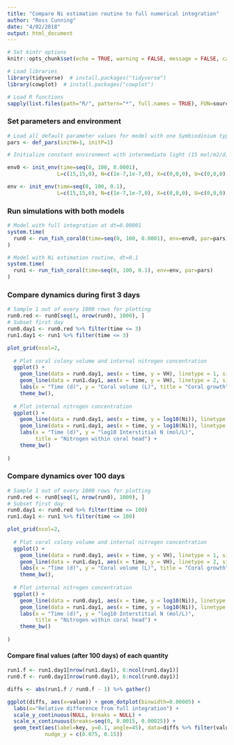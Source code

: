 ```yaml
---
title: "Compare Ni estimation routine to full numerical integration"
author: "Ross Cunning"
date: "4/02/2018"
output: html_document
---
```


```r
# Set kintr options
knitr::opts_chunk$set(echo = TRUE, warning = FALSE, message = FALSE, cache = TRUE)

# Load libraries
library(tidyverse)  # install.packages("tidyverse")
library(cowplot)  # install.packages("cowplot")

# Load R functions
sapply(list.files(path="R/", pattern="*", full.names = TRUE), FUN=source)
```


### Set parameters and environment
```r
# Load all default parameter values for model with one Symbiodinium type
pars <- def_pars(initW=1, initP=1)

# Initialize constant environment with intermediate light (15 mol/m2/d) and low DIN (1e-7 M), no feeding, and no uber-predators.

env0 <- init_env(time=seq(0, 100, 0.0001), 
                L=c(15,15,0), N=c(1e-7,1e-7,0), X=c(0,0,0), U=c(0,0,0))

env <- init_env(time=seq(0, 100, 0.1), 
                L=c(15,15,0), N=c(1e-7,1e-7,0), X=c(0,0,0), U=c(0,0,0))
```

### Run simulations with both models
```r
# Model with full integration at dt=0.00001
system.time(
  run0 <- run_fish_coral0(time=seq(0, 100, 0.0001), env=env0, par=pars)
)
```

```r
# Model with Ni estimation routine, dt=0.1
system.time(
  run1 <- run_fish_coral(time=seq(0, 100, 0.1), env=env, par=pars)
)
```

### Compare dynamics during first 3 days

```r
# Sample 1 out of every 1000 rows for plotting
run0.red <- run0[seq(1, nrow(run0), 1000), ]
# Subset first day
run0.day1 <- run0.red %>% filter(time <= 3)
run1.day1 <- run1 %>% filter(time <= 3)

plot_grid(ncol=2,
          
  # Plot coral colony volume and internal nitrogen concentration
  ggplot() + 
    geom_line(data = run0.day1, aes(x = time, y = VH), linetype = 1, size = 0.5) + 
    geom_line(data = run1.day1, aes(x = time, y = VH), linetype = 2, size = 0.5) +
    labs(x = "Time (d)", y = "Coral volume (L)", title = "Coral growth") +
    theme_bw(),
  
  # Plot internal nitrogen concentration
  ggplot() +
    geom_line(data = run0.day1, aes(x = time, y = log10(Ni)), linetype = 1, size = 0.5) + 
    geom_line(data = run1.day1, aes(x = time, y = log10(Ni)), linetype = 2, size = 0.5) +
    labs(x = "Time (d)", y = "log10 Interstitial N (mol/L)",
         title = "Nitrogen within coral head") +
    theme_bw()
  
)
```

### Compare dynamics over 100 days

```r
# Sample 1 out of every 1000 rows for plotting
run0.red <- run0[seq(1, nrow(run0), 1000), ]
# Subset first day
run0.day1 <- run0.red %>% filter(time <= 100)
run1.day1 <- run1 %>% filter(time <= 100)

plot_grid(ncol=2,
          
  # Plot coral colony volume and internal nitrogen concentration
  ggplot() + 
    geom_line(data = run0.day1, aes(x = time, y = VH), linetype = 1, size = 0.5) + 
    geom_line(data = run1.day1, aes(x = time, y = VH), linetype = 2, size = 0.5) +
    labs(x = "Time (d)", y = "Coral volume (L)", title = "Coral growth") +
    theme_bw(),
  
  # Plot internal nitrogen concentration
  ggplot() +
    geom_line(data = run0.day1, aes(x = time, y = log10(Ni)), linetype = 1, size = 0.5) + 
    geom_line(data = run1.day1, aes(x = time, y = log10(Ni)), linetype = 2, size = 0.5) +
    labs(x = "Time (d)", y = "log10 Interstitial N (mol/L)",
         title = "Nitrogen within coral head") +
    theme_bw()
  
)
```

#### Compare final values (after 100 days) of each quantity

```r
run1.f <- run1.day1[nrow(run1.day1), 6:ncol(run1.day1)]
run0.f <- run0.day1[nrow(run0.day1), 6:ncol(run0.day1)]

diffs <- abs(run1.f / run0.f - 1) %>% gather()

ggplot(diffs, aes(x=value)) + geom_dotplot(binwidth=0.00005) +
  labs(x="Relative difference from full integration") +
  scale_y_continuous(NULL, breaks = NULL) + 
  scale_x_continuous(breaks=seq(0, 0.0015, 0.00025)) +
  geom_text(aes(label=key, y=0.1, angle=45), data=diffs %>% filter(value > 0.0005),
            nudge_y = c(0.075, 0.15))
```
